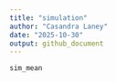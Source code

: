 ```yaml
---
title: "simulation"
author: "Casandra Laney"
date: "2025-10-30"
output: github_document
---
```


```r
sim_mean
```

